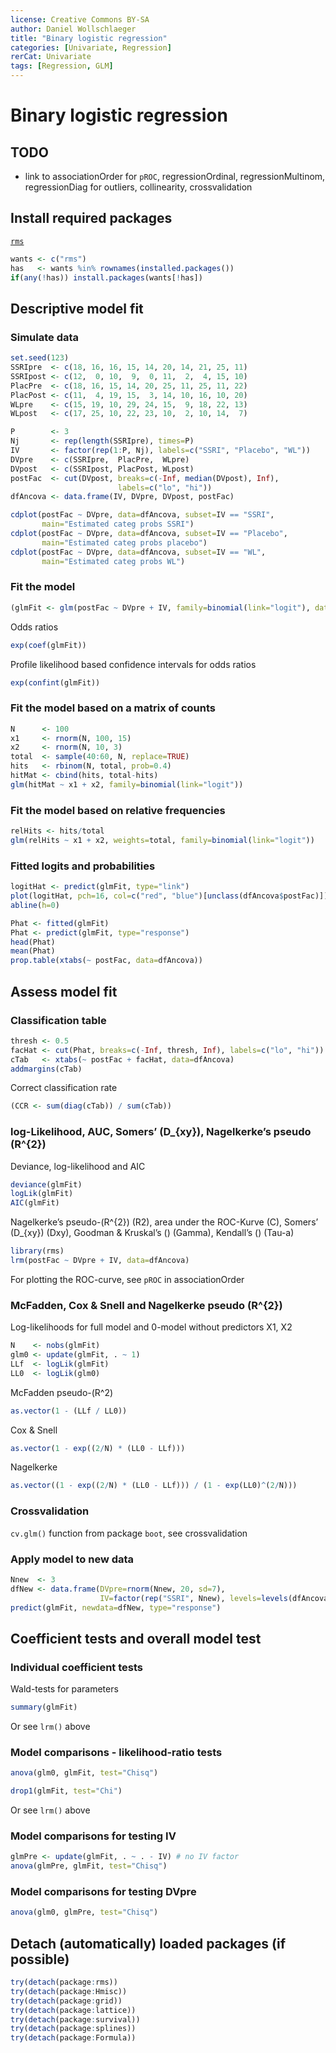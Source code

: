 ---
license: Creative Commons BY-SA
author: Daniel Wollschlaeger
title: "Binary logistic regression"
categories: [Univariate, Regression]
rerCat: Univariate
tags: [Regression, GLM]
---

Binary logistic regression
=========================

TODO
-------------------------

 - link to associationOrder for `pROC`, regressionOrdinal, regressionMultinom, regressionDiag for outliers, collinearity, crossvalidation

Install required packages
-------------------------

[`rms`](http://cran.r-project.org/package=rms)

```{r}
wants <- c("rms")
has   <- wants %in% rownames(installed.packages())
if(any(!has)) install.packages(wants[!has])
```

Descriptive model fit
-------------------------

### Simulate data
    
```{r}
set.seed(123)
SSRIpre  <- c(18, 16, 16, 15, 14, 20, 14, 21, 25, 11)
SSRIpost <- c(12,  0, 10,  9,  0, 11,  2,  4, 15, 10)
PlacPre  <- c(18, 16, 15, 14, 20, 25, 11, 25, 11, 22)
PlacPost <- c(11,  4, 19, 15,  3, 14, 10, 16, 10, 20)
WLpre    <- c(15, 19, 10, 29, 24, 15,  9, 18, 22, 13)
WLpost   <- c(17, 25, 10, 22, 23, 10,  2, 10, 14,  7)

P        <- 3
Nj       <- rep(length(SSRIpre), times=P)
IV       <- factor(rep(1:P, Nj), labels=c("SSRI", "Placebo", "WL"))
DVpre    <- c(SSRIpre,  PlacPre,  WLpre)
DVpost   <- c(SSRIpost, PlacPost, WLpost)
postFac  <- cut(DVpost, breaks=c(-Inf, median(DVpost), Inf),
                        labels=c("lo", "hi"))
dfAncova <- data.frame(IV, DVpre, DVpost, postFac)
```

```{r rerRegressionLogistic01}
cdplot(postFac ~ DVpre, data=dfAncova, subset=IV == "SSRI",
       main="Estimated categ probs SSRI")
cdplot(postFac ~ DVpre, data=dfAncova, subset=IV == "Placebo",
       main="Estimated categ probs placebo")
cdplot(postFac ~ DVpre, data=dfAncova, subset=IV == "WL",
       main="Estimated categ probs WL")
```

### Fit the model

```{r}
(glmFit <- glm(postFac ~ DVpre + IV, family=binomial(link="logit"), data=dfAncova))
```

Odds ratios

```{r}
exp(coef(glmFit))
```

Profile likelihood based confidence intervals for odds ratios

```{r}
exp(confint(glmFit))
```

### Fit the model based on a matrix of counts

```{r}
N      <- 100
x1     <- rnorm(N, 100, 15)
x2     <- rnorm(N, 10, 3)
total  <- sample(40:60, N, replace=TRUE)
hits   <- rbinom(N, total, prob=0.4)
hitMat <- cbind(hits, total-hits)
glm(hitMat ~ x1 + x2, family=binomial(link="logit"))
```

### Fit the model based on relative frequencies

```{r}
relHits <- hits/total
glm(relHits ~ x1 + x2, weights=total, family=binomial(link="logit"))
```

### Fitted logits and probabilities

```{r rerRegressionLogistic02}
logitHat <- predict(glmFit, type="link")
plot(logitHat, pch=16, col=c("red", "blue")[unclass(dfAncova$postFac)])
abline(h=0)
```

```{r}
Phat <- fitted(glmFit)
Phat <- predict(glmFit, type="response")
head(Phat)
mean(Phat)
prop.table(xtabs(~ postFac, data=dfAncova))
```

Assess model fit
-------------------------

### Classification table

```{r}
thresh <- 0.5
facHat <- cut(Phat, breaks=c(-Inf, thresh, Inf), labels=c("lo", "hi"))
cTab   <- xtabs(~ postFac + facHat, data=dfAncova)
addmargins(cTab)
```

Correct classification rate

```{r}
(CCR <- sum(diag(cTab)) / sum(cTab))
```

### log-Likelihood, AUC, Somers' \(D_{xy}\), Nagelkerke's pseudo \(R^{2}\)

Deviance, log-likelihood and AIC

```{r}
deviance(glmFit)
logLik(glmFit)
AIC(glmFit)
```

Nagelkerke's pseudo-\(R^{2}\) (R2), area under the ROC-Kurve (C), Somers' \(D_{xy}\) (Dxy), Goodman & Kruskal's \(\gamma\) (Gamma), Kendall's \(\tau\) (Tau-a)

```{r}
library(rms)
lrm(postFac ~ DVpre + IV, data=dfAncova)
```

For plotting the ROC-curve, see `pROC` in associationOrder

### McFadden, Cox & Snell and Nagelkerke pseudo \(R^{2}\)

Log-likelihoods for full model and 0-model without predictors X1, X2

```{r}
N    <- nobs(glmFit)
glm0 <- update(glmFit, . ~ 1)
LLf  <- logLik(glmFit)
LL0  <- logLik(glm0)
```

McFadden pseudo-\(R^2\)

```{r}
as.vector(1 - (LLf / LL0))
```

Cox & Snell

```{r}
as.vector(1 - exp((2/N) * (LL0 - LLf)))
```

Nagelkerke

```{r}
as.vector((1 - exp((2/N) * (LL0 - LLf))) / (1 - exp(LL0)^(2/N)))
```

### Crossvalidation

`cv.glm()` function from package `boot`, see crossvalidation

### Apply model to new data

```{r}
Nnew  <- 3
dfNew <- data.frame(DVpre=rnorm(Nnew, 20, sd=7),
                    IV=factor(rep("SSRI", Nnew), levels=levels(dfAncova$IV)))
predict(glmFit, newdata=dfNew, type="response")
```

Coefficient tests and overall model test
-------------------------

### Individual coefficient tests

Wald-tests for parameters

```{r}
summary(glmFit)
```

Or see `lrm()` above

### Model comparisons - likelihood-ratio tests

```{r}
anova(glm0, glmFit, test="Chisq")
```

```{r}
drop1(glmFit, test="Chi")
```

Or see `lrm()` above

### Model comparisons for testing IV

```{r}
glmPre <- update(glmFit, . ~ . - IV) # no IV factor
anova(glmPre, glmFit, test="Chisq")
```

### Model comparisons for testing DVpre

```{r}
anova(glm0, glmPre, test="Chisq")
```

Detach (automatically) loaded packages (if possible)
-------------------------

```{r}
try(detach(package:rms))
try(detach(package:Hmisc))
try(detach(package:grid))
try(detach(package:lattice))
try(detach(package:survival))
try(detach(package:splines))
try(detach(package:Formula))
```
